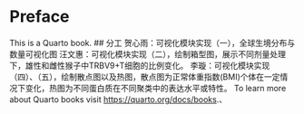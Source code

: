 # Preface {.unnumbered}

This is a Quarto book.
## 分工
贺心雨：可视化模块实现（一），全球生境分布与数量可视化图
汪文惠：可视化模块实现（二），绘制箱型图，展示不同剂量处理下，雄性和雌性猴子中TRBV9+T细胞的比例变化。
李璇：可视化模块实现（四）、（五），绘制散点图以及热图，散点图为正常体重指数(BMI)个体在一定情况下变化，热图为不同蛋白质在不同聚类中的表达水平或特性。
To learn more about Quarto books visit <https://quarto.org/docs/books>.、
